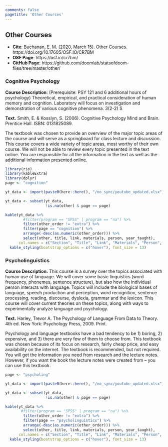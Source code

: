```yaml
---
comments: false
pagetitle: 'Other Courses'
---
```


## Other Courses

- **Cite**: Buchanan, E. M. (2020, March 15). Other Courses. https://doi.org/10.17605/OSF.IO/CR7BM
- **OSF Page**: https://osf.io/cr7bm/
- **GitHub Page**: https://github.com/doomlab/statsofdoom-files/tree/master/other/

### Cognitive Psychology

**Course Description**: (Prerequisite: PSY 121 and 6 additional hours of psychology) Theoretical, empirical, and practical consideration of human memory and cognition. Laboratory will focus on investigation and demonstration of various cognitive phenomena. 3(2-2) S 

**Text.** Smith, E. & Kosslyn, S. (2006). Cognitive Psychology Mind and Brain. Prentice Hall. ISBN: 0131825089.

The textbook was chosen to provide an overview of the major topic areas of the course and will serve as a springboard for class lecture and discussion. This course covers a wide variety of topic areas, most worthy of their own course. We will not be able to review every topic presented in the text online. You are responsible for all the information in the text as well as the additional information presented online. 

```r
library(rio)
library(kableExtra)
library(dplyr)
page <- "cognition"

yt_data <- import(paste0(here::here(), "/no_sync/youtube_updated.xlsx"))

yt_data <- subset(yt_data,
                  !is.na(other) & page == page)
```

```r
kable(yt_data %>% 
        #filter(program == "SPSS" | program == "na") %>% 
        filter(other_order != "extra") %>%
        filter(page == "cognition") %>% 
        arrange(-desc(as.numeric(other_order))) %>%
        select(other, title, link, materials, person, year_taught),
      col.names = c("Section", "Title", "Link", "Materials", "Person", "Year Taught")) %>% 
  kable_styling(bootstrap_options = c("hover"), font_size = 13)
```

### Psycholinguistics 

**Course Description.** This course is a survey over the topics associated with human use of language.  We will cover some basic linguistics (word frequency, phonemes, sentence structure), but also how the individual person interacts with language.  Topics will include the biological bases of language, speech production and perception, word recognition, sentence processing, reading, discourse, dyslexia, grammar and the lexicon.  This course will cover current theories on these topics, along with ways to experimentally analyze language and psychology.  

**Text.** Harley, Trevor A. The Psychology of Language From Data to Theory. 4th ed. New York: Psychology Press, 2009.  Print.

Psychology and language textbooks have a bad tendency to be 1) boring, 2) expensive, and 3) there are very few of them to choose from.  This textbook was chosen because of its focus on research, fairly cheap price, and easy availability on the internet.  The textbook is recommended, but not required.  You will get the information you need from research and the lecture notes.  However, if you want the book the lecture notes were created from – you can use this textbook.  

```r
page <- "psycholing"

yt_data <- import(paste0(here::here(), "/no_sync/youtube_updated.xlsx"))

yt_data <- subset(yt_data,
                  !is.na(other) & page == page)
```

```r
kable(yt_data %>% 
       #filter(program == "SPSS" | program == "na") %>% 
        filter(other_order != "extra") %>% 
        filter(page == "psycholinguistics") %>% 
        arrange(-desc(as.numeric(other_order))) %>%
        select(other, title, link, materials, person, year_taught),
      col.names = c("Section", "Title", "Link", "Materials", "Person", "Year Taught")) %>% 
  kable_styling(bootstrap_options = c("hover"), font_size = 13)
```
